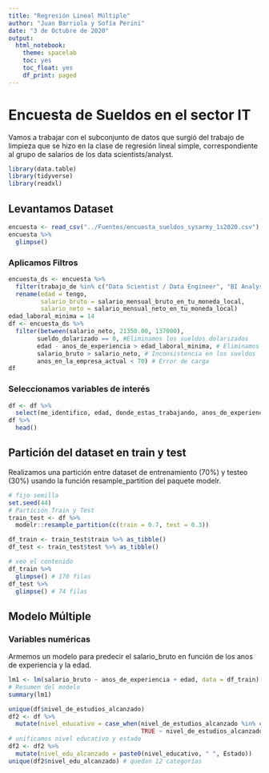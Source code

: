 ```yaml
---
title: "Regresión Lineal Múltiple"
author: "Juan Barriola y Sofía Perini"
date: "3 de Octubre de 2020"
output:
  html_notebook:
    theme: spacelab
    toc: yes
    toc_float: yes
    df_print: paged
---
```


# Encuesta de Sueldos en el sector IT

Vamos a trabajar con el subconjunto de datos que surgió del trabajo de limpieza que se hizo en la clase de regresión lineal simple, correspondiente al grupo de salarios de los data scientists/analyst. 

```r
library(data.table)
library(tidyverse)
library(readxl) 
```

## Levantamos Dataset

```r
encuesta <- read_csv("../Fuentes/encuesta_sueldos_sysarmy_1s2020.csv")
encuesta %>%
  glimpse()
```

### Aplicamos Filtros

```r
encuesta_ds <- encuesta %>%
  filter(trabajo_de %in% c("Data Scientist / Data Engineer", "BI Analyst / Data Analyst")) %>%
  rename(edad = tengo, 
         salario_bruto = salario_mensual_bruto_en_tu_moneda_local,
         salario_neto = salario_mensual_neto_en_tu_moneda_local)
edad_laboral_minima = 14
df <- encuesta_ds %>% 
  filter(between(salario_neto, 21350.00, 137000),
        sueldo_dolarizado == 0, #Eliminamos los sueldos dolarizados 
        edad - anos_de_experiencia > edad_laboral_minima, # Eliminamos registros inconsistentes con la edad laboral
        salario_bruto > salario_neto, # Inconsistencia en los sueldos
        anos_en_la_empresa_actual < 70) # Error de carga 
df
```

### Seleccionamos variables de interés

```r
df <- df %>%
  select(me_identifico, edad, donde_estas_trabajando, anos_de_experiencia, anos_en_la_empresa_actual, anos_en_el_puesto_actual, gente_a_cargo, trabajo_de, nivel_de_estudios_alcanzado, estado, salario_bruto, salario_neto) 
df %>%
  head()


```


## Partición del dataset en train y test

Realizamos una partición entre dataset de entrenamiento (70%) y testeo (30%) usando la función resample_partition del paquete modelr.

```r
# fijo semilla
set.seed(44)
# Partición Train y Test
train_test <- df %>% 
  modelr::resample_partition(c(train = 0.7, test = 0.3))

df_train <- train_test$train %>% as_tibble()
df_test <- train_test$test %>% as_tibble()

# veo el contenido
df_train %>%
  glimpse() # 170 filas
df_test %>%
  glimpse() # 74 filas
```

## Modelo Múltiple 

### Variables numéricas

Armemos un modelo para predecir el salario_bruto en función de los anos de experiencia y la edad.

```r
lm1 <- lm(salario_bruto ~ anos_de_experiencia + edad, data = df_train)
# Resumen del modelo
summary(lm1)
```


```r
unique(df$nivel_de_estudios_alcanzado)
df2 <- df %>% 
  mutate(nivel_educativo = case_when(nivel_de_estudios_alcanzado %in% c("Posgrado", "Posdoctorado", "Doctorado") ~ "Posgrado", 
                                     TRUE ~ nivel_de_estudios_alcanzado))
# unificamos nivel educativo y estado 
df2 <- df2 %>% 
  mutate(nivel_edu_alcanzado = paste0(nivel_educativo, " ", Estado))
unique(df2$nivel_edu_alcanzado) # quedan 12 categorías

```

